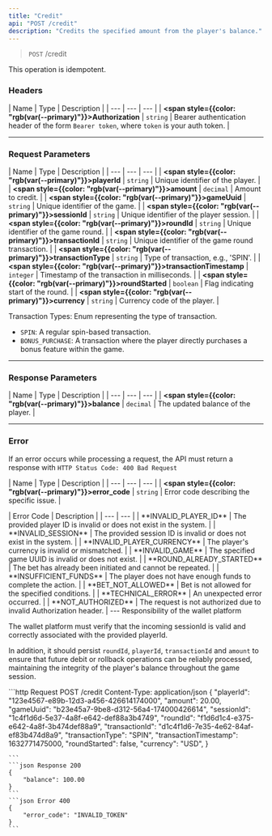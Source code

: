 ```yaml
---
title: "Credit"
api: "POST /credit"
description: "Credits the specified amount from the player's balance."
---
```


>`POST` /credit

<Note>This operation is idempotent.</Note>

### Headers

| Name | Type | Description |
        | --- | --- | --- |
| **<span style={{color: "rgb(var(--primary)"}}>Authorization</span>** | `string` | Bearer authentication header of the form `Bearer token`, where `token` is your auth token. |

---

### Request Parameters

| Name | Type | Description |
        | --- | --- | --- |
| **<span style={{color: "rgb(var(--primary)"}}>playerId</span>** | `string` | Unique identifier of the player. |
| **<span style={{color: "rgb(var(--primary)"}}>amount</span>** | `decimal` | Amount to credit. |
| **<span style={{color: "rgb(var(--primary)"}}>gameUuid</span>** | `string` | Unique identifier of the game. |
| **<span style={{color: "rgb(var(--primary)"}}>sessionId</span>** | `string` | Unique identifier of the player session. |
| **<span style={{color: "rgb(var(--primary)"}}>roundId</span>** | `string` | Unique identifier of the game round. |
| **<span style={{color: "rgb(var(--primary)"}}>transactionId</span>** | `string` | Unique identifier of the game round transaction. |
| **<span style={{color: "rgb(var(--primary)"}}>transactionType</span>** | `string` | Type of transaction, e.g., 'SPIN'. |
| **<span style={{color: "rgb(var(--primary)"}}>transactionTimestamp</span>** | `integer` | Timestamp of the transaction in milliseconds. |
| **<span style={{color: "rgb(var(--primary)"}}>roundStarted</span>** | `boolean` | Flag indicating start of the round. |
| **<span style={{color: "rgb(var(--primary)"}}>currency</span>** | `string` | Currency code of the player. |

<Tip>Transaction Types: Enum representing the type of transaction.</Tip>
- `SPIN`: A regular spin-based transaction.
- `BONUS_PURCHASE`: A transaction where the player directly purchases a bonus feature within the game.

---

### Response Parameters

| Name | Type | Description |
        | --- | --- | --- |
| **<span style={{color: "rgb(var(--primary)"}}>balance</span>** | `decimal` | The updated balance of the player. |

---

### Error

<Note>If an error occurs while processing a request, the API must return a response with `HTTP Status Code: 400 Bad Request`</Note>

| Name | Type | Description |
        | --- | --- | --- |
| **<span style={{color: "rgb(var(--primary)"}}>error_code</span>** | `string` | Error code describing the specific issue. |

<Expandable title="Possible Error Codes">
    | Error Code | Description |
    | --- | --- |
    | **<span style={{color: "rgb(var(--primary)"}}>INVALID_PLAYER_ID</span>** | The provided player ID is invalid or does not exist in the system. |
    | **<span style={{color: "rgb(var(--primary)"}}>INVALID_SESSION</span>** | The provided session ID is invalid or does not exist in the system. |
    | **<span style={{color: "rgb(var(--primary)"}}>INVALID_PLAYER_CURRENCY</span>** | The player's currency is invalid or mismatched. |
    | **<span style={{color: "rgb(var(--primary)"}}>INVALID_GAME</span>** | The specified game UUID is invalid or does not exist. |
    | **<span style={{color: "rgb(var(--primary)"}}>ROUND_ALREADY_STARTED</span>** | The bet has already been initiated and cannot be repeated. |
    | **<span style={{color: "rgb(var(--primary)"}}>INSUFFICIENT_FUNDS</span>** | The player does not have enough funds to complete the action. |
    | **<span style={{color: "rgb(var(--primary)"}}>BET_NOT_ALLOWED</span>** | Bet is not allowed for the specified conditions. |
    | **<span style={{color: "rgb(var(--primary)"}}>TECHNICAL_ERROR</span>** | An unexpected error occurred. |
    | **<span style={{color: "rgb(var(--primary)"}}>NOT_AUTHORIZED</span>** | The request is not authorized due to invalid Authorization header. |
</Expandable>
---
<Warning>
    Responsibility of the wallet platform
</Warning>

The wallet platform must verify that the incoming sessionId is valid and correctly associated with the provided playerId.

In addition, it should persist `roundId`, `playerId`, `transactionId` and `amount` to ensure that future debit or rollback operations can be reliably processed, maintaining the integrity of the player's balance throughout the game session.

<ResponseExample>
    ```http Request
    POST /credit
    Content-Type: application/json
    {
        "playerId": "123e4567-e89b-12d3-a456-426614174000",
        "amount": 20.00,
        "gameUuid": "b23e45a7-9be8-d312-56a4-174000426614",
        "sessionId": "1c4f1d6d-5e37-4a8f-e642-def88a3b4749",
        "roundId": "f1d6d1c4-e375-e642-4a8f-3b474def88a9",
        "transactionId": "d1c4f1d6-7e35-4e62-84af-ef83b474d8a9",
        "transactionType": "SPIN",
        "transactionTimestamp": 1632771475000,
        "roundStarted": false,
        "currency": "USD",
    }

    ```
    ```json Response 200
    {
        "balance": 100.00
    }
    ```
    ```json Error 400
    {
        "error_code": "INVALID_TOKEN"
    }
    ```
</ResponseExample>

